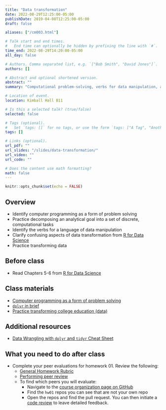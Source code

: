 ```yaml
---
title: "Data transformation"
date: 2022-08-29T12:25:00-05:00
publishDate: 2019-04-08T12:25:00-05:00
draft: false

aliases: ["/cm003.html"]

# Talk start and end times.
#   End time can optionally be hidden by prefixing the line with `#`.
time_end: 2022-08-29T14:20:00-05:00
all_day: false

# Authors. Comma separated list, e.g. `["Bob Smith", "David Jones"]`.
authors: []

# Abstract and optional shortened version.
abstract: ""
summary: "Computational problem-solving, verbs for data manipulation, and practice transforming data frames using dplyr."

# Location of event.
location: Kimball Hall B11

# Is this a selected talk? (true/false)
selected: false

# Tags (optional).
#   Set `tags: []` for no tags, or use the form `tags: ["A Tag", "Another Tag"]` for one or more tags.
tags: []

# Links (optional).
url_pdf: ""
url_slides: "/slides/data-transformation/"
url_video: ""
url_code: ""

# Does the content use math formatting?
math: false
---
```


```r
knitr::opts_chunk$set(echo = FALSE)
```

## Overview

* Identify computer programming as a form of problem solving
* Practice decomposing an analytical goal into a set of discrete, computational tasks
* Identify the verbs for a language of data manipulation
* Clarify confusing aspects of data transformation from [R for Data Science](http://r4ds.had.co.nz/transform.html)
* Practice transforming data

## Before class

* Read Chapters 5-6 from [R for Data Science](http://r4ds.had.co.nz/)

## Class materials

* [Computer programming as a form of problem solving](/notes/problem-solving/)
* [`dplyr` in brief](/notes/dplyr/)
* [Practice transforming college education (data)](/notes/transform-college/)

## Additional resources

* [Data Wrangling with `dplyr` and `tidyr` Cheat Sheet](https://www.rstudio.com/wp-content/uploads/2015/02/data-wrangling-cheatsheet.pdf)

## What you need to do after class

* Complete your peer evaluations for homework 01. Review the following:
    * [General Homework Rubric](/faq/homework-evaluations/)
    * [Performing peer review](/faq/peer-evaluations/)
    * To find which peers you will evaluate:
        * Navigate to the [course organization page on GitHub](https://github.coecis.cornell.edu/cis-fa22)
        * Find the `hw01` repos you can see that are not your own repo
        * Open the repos and find the pull request. You can then initiate a [code review](https://github.com/features/code-review) to leave detailed feedback.
